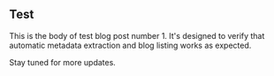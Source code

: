 
## Test

This is the body of test blog post number 1. It's designed to verify that automatic metadata extraction and blog listing works as expected.

Stay tuned for more updates.
